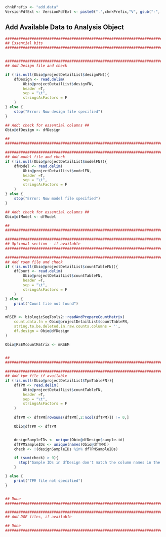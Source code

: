 <!-- Set PArameters Module -->
<!-- Set the chnkPrefix to make all chunks unique in the overall folder -->
```r
chnkPrefix <- "add.data"
VersionPdfExt <- VersionPdfExt <- paste0(".",chnkPrefix,"V", gsub("-", "", Sys.Date()), ".pdf")

```


## Add Available Data to Analysis Object

```r

###############################################################################
## Essential bits                                                            ##
###############################################################################


###############################################################################
## Add Design file and check                                                 ##

if (!is.null(Obio@projectDetailList$designFN)){
    dfDesign <- read.delim(
        Obio@projectDetailList$designFN, 
        header =T, 
        sep = "\t",
        stringsAsFactors = F
    )
} else {
    stop("Error: Now design file specified")
}

## Add: check for essential columns ##
Obio@dfDesign <- dfDesign

##                                                                           ##
###############################################################################

###############################################################################
## Add model file and check                                                 ##
if (!is.null(Obio@projectDetailList$modelFN)){
    dfModel <- read.delim(
        Obio@projectDetailList$modelFN, 
        header =T, 
        sep = "\t",
        stringsAsFactors = F
    )
} else {
    stop("Error: Now model file specified")
}

## Add: check for essential columns ##
Obio@dfModel <- dfModel

##                                                                           ##
###############################################################################

###############################################################################
## Optional section - if available                                           ##
###############################################################################

###############################################################################
## Add rsem file and check                                                   ##
if (!is.null(Obio@projectDetailList$countTableFN)){
    dfCount <- read.delim(
        Obio@projectDetailList$countTableFN, 
        header =T, 
        sep = "\t",
        stringsAsFactors = F
    )
} else {
    print("Count file not found")
}

mRSEM <- biologicSeqTools2::readAndPrepareCountMatrix(
    count.data.fn = Obio@projectDetailList$countTableFN,
    string.to.be.deleted.in.raw.counts.columns = '',
    df.design = Obio@dfDesign
)

Obio@RSEMcountMatrix <- mRSEM


##                                                                           ##
###############################################################################

###############################################################################
## Add tpm file if available                                                 ##
if (!is.null(Obio@projectDetailList$TpmTableFN)){
    dfTPM <- read.delim(
        Obio@projectDetailList$countTableFN, 
        header =T, 
        sep = "\t",
        stringsAsFactors = F
    )
    
    dfTPM <- dfTPM[rowSums(dfTPM[,2:ncol(dfTPM)]) != 0,]

    Obio@dfTPM <- dfTPM


    designSampleIDs <- unique(Obio@dfDesign$sample.id)
    dfTPMSampleIDs <- unique(names(Obio@dfTPM))
    check <- !(designSampleIDs %in% dfTPMSampleIDs)

    if (sum(check) > 0){
      stop("Sample IDs in dfDesign don't match the column names in the count file")
    }

} else {
    print("TPM file not specified")
}


## Done                                                                      ##
###############################################################################

###############################################################################
## Add DGE files, if available                                               ##

## Done                                                                      ##
###############################################################################

```

